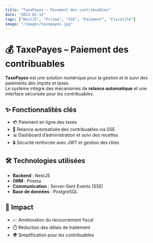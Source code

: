 ```yaml
---
title: "TaxePayes – Paiement des contribuables"
date: "2023-01-15"
tags: ["NestJS", "Prisma", "SSE", "Paiement", "Fiscalité"]
image: "/images/taxepayes.jpg"
---
```


# 💰 TaxePayes – Paiement des contribuables

**TaxePayes** est une solution numérique pour la gestion et le suivi des paiements des impôts et taxes.  
Le système intègre des mécanismes de **relance automatique** et une interface sécurisée pour les contribuables.

## ✨ Fonctionnalités clés
- 💳 Paiement en ligne des taxes  
- 🔔 Relance automatisée des contribuables via SSE  
- 📊 Dashboard d’administration et suivi des recettes  
- 🔒 Sécurité renforcée avec JWT et gestion des rôles  

## 🛠️ Technologies utilisées
- **Backend** : NestJS  
- **ORM** : Prisma  
- **Communication** : Server-Sent Events (SSE)  
- **Base de données** : PostgreSQL  

## 🚀 Impact
- 📈 Amélioration du recouvrement fiscal  
- ⏱️ Réduction des délais de traitement  
- 🌍 Simplification pour les contribuables

